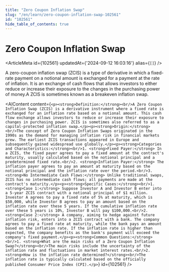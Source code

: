 ```yaml
---
title: "Zero Coupon Inflation Swap"
slug: "/en/learn/zero-coupon-inflation-swap-102561"
id: "102561"
hide_table_of_contents: true
---
```



# Zero Coupon Inflation Swap

<ArticleMeta id={102561} updatedAt={'2024-09-12 16:03:16'} alias={`[]`} />
<div className='border-solid border-b border-t-0 my-4 border-[var(--ifm-color-gray-300)]' />

A zero-coupon inflation swap (ZCIS) is a type of derivative in which a fixed-rate payment on a notional amount is exchanged for a payment at the rate of inflation. It is an exchange of cash flows that allows investors to either reduce or increase their exposure to the changes in the purchasing power of money.A ZCIS is sometimes known as a breakeven inflation swap.

<AIContent content={`<p><strong>Definition:</strong><br/>A Zero Coupon Inflation Swap (ZCIS) is a derivative instrument where a fixed rate is exchanged for an inflation rate based on a notional amount. This cash flow exchange allows investors to reduce or increase their exposure to changes in purchasing power. ZCIS is sometimes also referred to as a capital-protected inflation swap.</p><p><strong>Origin:</strong><br/>The concept of Zero Coupon Inflation Swaps originated in the 1990s as the demand for managing inflation risk in financial markets grew. The earliest ZCIS transactions appeared in Europe and subsequently gained widespread use globally.</p><p><strong>Categories and Characteristics:</strong><br/>1. <strong>Fixed Payer:</strong> In a ZCIS, the fixed payer agrees to pay a fixed amount at the contract's maturity, usually calculated based on the notional principal and a predetermined fixed rate.<br/>2. <strong>Inflation Payer:</strong> The inflation payer agrees to pay an amount at maturity based on the notional principal and the inflation rate over the period.<br/>3. <strong>No Intermediate Cash Flows:</strong> Unlike traditional swaps, ZCIS has no intermediate cash flows; all payments are made at the contract's maturity.</p><p><strong>Specific Cases:</strong><br/>1. <strong>Case 1:</strong> Suppose Investor A and Investor B enter into a 5-year ZCIS contract with a notional principal of $1 million. Investor A agrees to pay a fixed rate of 5% at maturity, which is $50,000, while Investor B agrees to pay an amount based on the inflation rate over these 5 years. If the cumulative inflation rate over these 5 years is 10%, Investor B will pay $100,000.<br/>2. <strong>Case 2:</strong> A company, aiming to hedge against future inflation risk, enters into a ZCIS contract with a bank. The company agrees to pay a fixed rate at maturity, while the bank pays an amount based on the inflation rate. If the inflation rate is higher than expected, the company benefits as the bank's payment will exceed the company's fixed payment.</p><p><strong>Common Questions:</strong><br/>1. <strong>What are the main risks of a Zero Coupon Inflation Swap?</strong><br/>The main risks include the uncertainty of the inflation rate and fluctuations in market interest rates.<br/>2. <strong>How is the inflation rate determined?</strong><br/>The inflation rate is typically calculated based on the officially published Consumer Price Index (CPI).</p>`} id={102561} />
